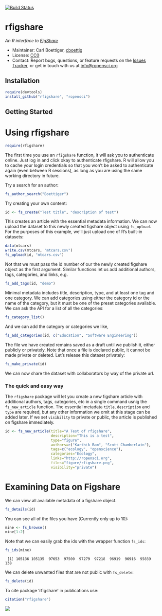 <!--
%\VignetteEngine{knitr::knitr}
%\VignetteIndexEntry{An Introduction to the rfigshare package}
-->

[![Build Status](https://api.travis-ci.org/ropensci/rfigshare.png)](https://travis-ci.org/ropensci/rfigshare)




rfigshare
==========

*An R interface to [FigShare](http://figshare.com)*

* Maintainer: Carl Boettiger, [cboettig](https://github.com/cboettig)
* License: [CC0](http://creativecommons.org/publicdomain/zero/1.0/)
* Contact: Report bugs, questions, or feature requests on the [Issues Tracker](https://github.com/ropensci/rfigshare/issues), or get in touch with us at [info@ropensci.org](mailto:info@ropensci.org)

Installation
------------


```r
require(devtools)
install_github("rfigshare", "ropensci")
```

Getting Started
---------------



# Using rfigshare


```r
require(rfigshare)
```

The first time you use an `rfigshare` function, it will ask you to authenticate online. Just log in and click okay to authenticate rfigshare.  R will allow you to cache your login credentials so that you won't be asked to authenticate again (even between R sessions), as long as you are using the same working directory in future.  

Try a search for an author:


```r
fs_author_search("Boettiger")
```



Try creating your own content:


```r
id <- fs_create("Test title", "description of test")
```


This creates an article with the essential metadata information. We can now upload the dataset to this newly created figshare object using `fs_upload`.  For the purposes of this example, we'll just upload one of R's built-in datasets:


```r
data(mtcars)
write.csv(mtcars, "mtcars.csv")
fs_upload(id, "mtcars.csv")
```


Not that we must pass the id number of our the newly created figshare object as the first argument.  Similar functions let us add additional authors, tags, categories, and links, e.g.


```r
fs_add_tags(id, "demo")
```



Minimal metadata includes title, description, type, and at least one tag and one category.  We can add categories using either the category id or the name of the category, but it must be one of the preset categories available.  We can ask the API for a list of all the categories:


```r
fs_category_list()
```


And we can add the category or categories we like,


```r
fs_add_categories(id, c("Education", "Software Engineering"))
```



The file we have created remains saved as a draft until we publish it, either publicly or privately.  Note that once a file is declared public, it cannot be made private or deleted.  Let's release this dataset privately:


```r
fs_make_private(id)
```


We can now share the dataset with collaborators by way of the private url.  

### The quick and easy way

The `rfigshare` package will let you create a new figshare article with additional authors, tags, categories, etc in a single command usnig the `fs_new_article` function.  The essential metadata `title`, `description` and `type` are required, but any other information we omit at this stage can be added later.  If we set `visibility` to private or public, the article is published on figshare immediately.  


```r
id <- fs_new_article(title="A Test of rfigshare", 
                     description="This is a test", 
                     type="figure", 
                     authors=c("Karthik Ram", "Scott Chamberlain"), 
                     tags=c("ecology", "openscience"), 
                     categories="Ecology", 
                     links="http://ropensci.org", 
                     files="figure/rfigshare.png",
                     visibility="private")
```


# Examining Data on Figshare

We can view all available metadata of a figshare object. 


```r
fs_details(id)
```

You can see all of the files you have (Currently only up to 10):


```r
mine <- fs_browse()
mine[1:2]
```

Note that we can easily grab the ids with the wrapper function `fs_ids`:



```r
fs_ids(mine)
```

```
 [1] 105136 105135  97653  97500  97279  97218  96919  96916  95839    138
```




We can delete unwanted files that are not public with `fs_delete`:  


```r
fs_delete(id)
```

To cite package ‘rfigshare’ in publications use:


```r
citation("rfigshare")
```


[![](http://ropensci.org/public_images/github_footer.png)](http://ropensci.org)
